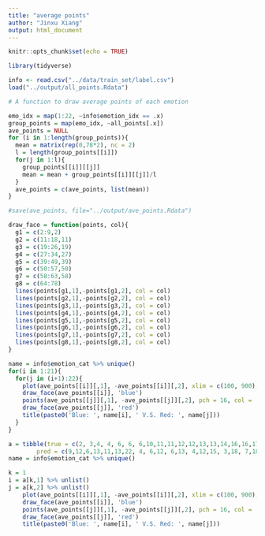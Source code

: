 ```yaml
---
title: "average points"
author: "Jinxu Xiang"
output: html_document
---
```


```r
knitr::opts_chunk$set(echo = TRUE)
```

```r
library(tidyverse)
```

```r
info <- read.csv("../data/train_set/label.csv")
load("../output/all_points.Rdata")
```

```r
# A function to draw average points of each emotion

emo_idx = map(1:22, ~info$emotion_idx == .x)
group_points = map(emo_idx, ~all_points[.x])
ave_points = NULL
for (i in 1:length(group_points)){
  mean = matrix(rep(0,78*2), nc = 2)
  l = length(group_points[[i]])
  for(j in 1:l){
    group_points[[i]][[j]]
    mean = mean + group_points[[i]][[j]]/l
  }
  ave_points = c(ave_points, list(mean))
}
```

```r
#save(ave_points, file="../output/ave_points.Rdata")
```

```r
draw_face = function(points, col){
  g1 = c(2:9,2)
  g2 = c(11:18,11)
  g3 = c(19:26,19)
  g4 = c(27:34,27)
  g5 = c(39:49,39)
  g6 = c(50:57,50)
  g7 = c(58:63,58)
  g8 = c(64:78)
  lines(points[g1,1],-points[g1,2], col = col)
  lines(points[g2,1],-points[g2,2], col = col)
  lines(points[g3,1],-points[g3,2], col = col)
  lines(points[g4,1],-points[g4,2], col = col)
  lines(points[g5,1],-points[g5,2], col = col)
  lines(points[g6,1],-points[g6,2], col = col)
  lines(points[g7,1],-points[g7,2], col = col)
  lines(points[g8,1],-points[g8,2], col = col)
}
```

```r
name = info$emotion_cat %>% unique()
for(i in 1:21){
  for(j in (i+1):22){
    plot(ave_points[[i]][,1], -ave_points[[i]][,2], xlim = c(100, 900), ylim = c(-730, -130), pch = 16, col = 'blue',cex = 0.5)
    draw_face(ave_points[[i]], 'blue')
    points(ave_points[[j]][,1], -ave_points[[j]][,2], pch = 16, col = 'red', cex = 0.5)
    draw_face(ave_points[[j]], 'red')
    title(paste0('Blue: ', name[i], ' V.S. Red: ', name[j]))
  }
}
```

```r
a = tibble(true = c(2, 3,4, 4, 6, 6, 6,10,11,11,12,12,13,13,14,16,16,17,17,17,18,19,19,19,19,19,20,21,22,22,22),
        pred = c(9,12,6,13,11,13,22, 4, 6,12, 6,13, 4,12,15, 3,18, 7,18,20,17, 3,14,20,21,22,21,15,12,20,21))
name = info$emotion_cat %>% unique()
```



```r
k = 1
i = a[k,1] %>% unlist()
j = a[k,2] %>% unlist()
    plot(ave_points[[i]][,1], -ave_points[[i]][,2], xlim = c(100, 900), ylim = c(-730, -130), pch = 16, col = 'blue',cex = 0.5)
    draw_face(ave_points[[i]], 'blue')
    points(ave_points[[j]][,1], -ave_points[[j]][,2], pch = 16, col = 'red', cex = 0.5)
    draw_face(ave_points[[j]], 'red')
    title(paste0('Blue: ', name[i], ' V.S. Red: ', name[j]))
```














